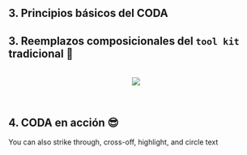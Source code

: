 


## 3. Principios básicos del CODA

## 3. Reemplazos composicionales del `tool kit` tradicional 👀

<br>
<center>![](images/tecnicas_AD.PNG)</center>

<br>

## 4. CODA en acción 😎


<!-- Hasta aquí -->

You can also [strike through]{.strike}, [cross-off]{.cross}, [highlight]{.highlight}, and [circle]{.circle} text
